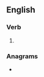 {{also|latinizes}}
==English==

===Verb===
{{head|en|verb form}}

# {{en-third-person singular of|Latinize}}

===Anagrams===
* {{l|en|zinalsite}}